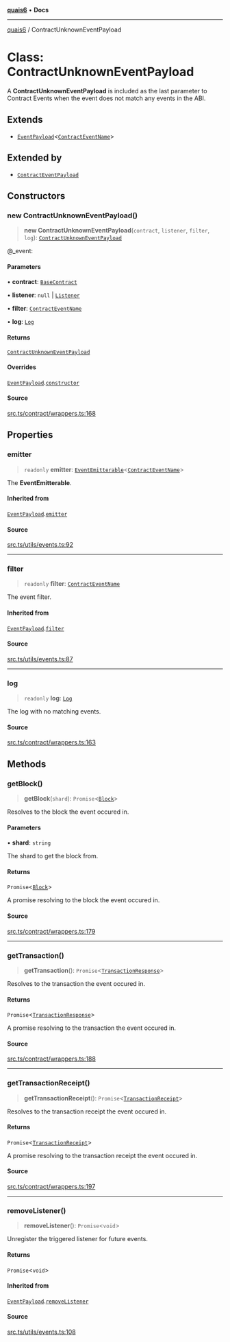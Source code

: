 [**quais6**](../README.md) • **Docs**

***

[quais6](../globals.md) / ContractUnknownEventPayload

# Class: ContractUnknownEventPayload

A **ContractUnknownEventPayload** is included as the last parameter to
 Contract Events when the event does not match any events in the ABI.

## Extends

- [`EventPayload`](EventPayload.md)\<[`ContractEventName`](../type-aliases/ContractEventName.md)\>

## Extended by

- [`ContractEventPayload`](ContractEventPayload.md)

## Constructors

### new ContractUnknownEventPayload()

> **new ContractUnknownEventPayload**(`contract`, `listener`, `filter`, `log`): [`ContractUnknownEventPayload`](ContractUnknownEventPayload.md)

@_event:

#### Parameters

• **contract**: [`BaseContract`](BaseContract.md)

• **listener**: `null` \| [`Listener`](../type-aliases/Listener.md)

• **filter**: [`ContractEventName`](../type-aliases/ContractEventName.md)

• **log**: [`Log`](Log.md)

#### Returns

[`ContractUnknownEventPayload`](ContractUnknownEventPayload.md)

#### Overrides

[`EventPayload`](EventPayload.md).[`constructor`](EventPayload.md#constructors)

#### Source

[src.ts/contract/wrappers.ts:168](https://github.com/dominant-strategies/quais-6.js/blob/aca1855329c3946c627ab7f16ac5304cea7d20c5/src.ts/contract/wrappers.ts#L168)

## Properties

### emitter

> `readonly` **emitter**: [`EventEmitterable`](../interfaces/EventEmitterable.md)\<[`ContractEventName`](../type-aliases/ContractEventName.md)\>

The **EventEmitterable**.

#### Inherited from

[`EventPayload`](EventPayload.md).[`emitter`](EventPayload.md#emitter)

#### Source

[src.ts/utils/events.ts:92](https://github.com/dominant-strategies/quais-6.js/blob/aca1855329c3946c627ab7f16ac5304cea7d20c5/src.ts/utils/events.ts#L92)

***

### filter

> `readonly` **filter**: [`ContractEventName`](../type-aliases/ContractEventName.md)

The event filter.

#### Inherited from

[`EventPayload`](EventPayload.md).[`filter`](EventPayload.md#filter)

#### Source

[src.ts/utils/events.ts:87](https://github.com/dominant-strategies/quais-6.js/blob/aca1855329c3946c627ab7f16ac5304cea7d20c5/src.ts/utils/events.ts#L87)

***

### log

> `readonly` **log**: [`Log`](Log.md)

The log with no matching events.

#### Source

[src.ts/contract/wrappers.ts:163](https://github.com/dominant-strategies/quais-6.js/blob/aca1855329c3946c627ab7f16ac5304cea7d20c5/src.ts/contract/wrappers.ts#L163)

## Methods

### getBlock()

> **getBlock**(`shard`): `Promise`\<[`Block`](Block.md)\>

Resolves to the block the event occured in.

#### Parameters

• **shard**: `string`

The shard to get the block from.

#### Returns

`Promise`\<[`Block`](Block.md)\>

A promise resolving to the block the event occured in.

#### Source

[src.ts/contract/wrappers.ts:179](https://github.com/dominant-strategies/quais-6.js/blob/aca1855329c3946c627ab7f16ac5304cea7d20c5/src.ts/contract/wrappers.ts#L179)

***

### getTransaction()

> **getTransaction**(): `Promise`\<[`TransactionResponse`](../type-aliases/TransactionResponse.md)\>

Resolves to the transaction the event occured in.

#### Returns

`Promise`\<[`TransactionResponse`](../type-aliases/TransactionResponse.md)\>

A promise resolving to the transaction the event occured in.

#### Source

[src.ts/contract/wrappers.ts:188](https://github.com/dominant-strategies/quais-6.js/blob/aca1855329c3946c627ab7f16ac5304cea7d20c5/src.ts/contract/wrappers.ts#L188)

***

### getTransactionReceipt()

> **getTransactionReceipt**(): `Promise`\<[`TransactionReceipt`](TransactionReceipt.md)\>

Resolves to the transaction receipt the event occured in.

#### Returns

`Promise`\<[`TransactionReceipt`](TransactionReceipt.md)\>

A promise resolving to the transaction receipt the event occured in.

#### Source

[src.ts/contract/wrappers.ts:197](https://github.com/dominant-strategies/quais-6.js/blob/aca1855329c3946c627ab7f16ac5304cea7d20c5/src.ts/contract/wrappers.ts#L197)

***

### removeListener()

> **removeListener**(): `Promise`\<`void`\>

Unregister the triggered listener for future events.

#### Returns

`Promise`\<`void`\>

#### Inherited from

[`EventPayload`](EventPayload.md).[`removeListener`](EventPayload.md#removelistener)

#### Source

[src.ts/utils/events.ts:108](https://github.com/dominant-strategies/quais-6.js/blob/aca1855329c3946c627ab7f16ac5304cea7d20c5/src.ts/utils/events.ts#L108)
